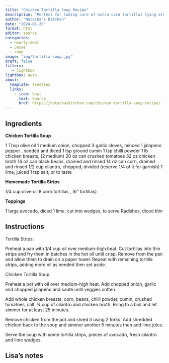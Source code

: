 ```yaml
---
title: "Chicken Tortilla Soup Recipe"
description: "Perfect for taking care of extra corn tortillas lying around"
author: "Natasha's Kitchen"
date: "2024-01-20"
format: html
editor: source
categories:
  - hearty-meal
  - Jesse
  - soup
image: "img/tortilla soup.jpg"
draft: false
filters:
   - lightbox
lightbox: auto
about:
  template: trestles
  links:
    - icon: bowl
      text: Source
      href: https://natashaskitchen.com/chicken-tortilla-soup-recipe/
---
```


## Ingredients

**Chicken Tortilla Soup**

1 Tbsp olive oil
1 medium onion, chopped
3 garlic cloves, minced
1 jalapeno pepper , seeded and diced
1 tsp ground cumin
1 tsp chilli powder
1 lb chicken breasts, (2 medium)
20 oz can crushed tomatoes
32 oz chicken broth 
14 oz can black beans, drained and rinsed
14 oz can corn, drained and rinsed
1/2 cup cilantro, chopped, divided (reserve 1/4 of it for garnish)
1 lime, juiced
1 tsp salt, or to taste

**Homemade Tortilla Strips**

1/4 cup olive oil
8 corn tortillas , (6" tortillas)

**Toppings**

1 large avocado, diced
1 lime, cut into wedges, to serve
Radishes, diced thin

## Instructions

Tortilla Strips:

Preheat a pan with 1/4 cup oil over medium-high heat. Cut tortillas into thin strips and fry them in batches in the hot oil until crisp. Remove from the pan and allow them to drain on a paper towel. Repeat with remaining tortilla strips, adding more oil as needed then set aside.

Chicken Tortilla Soup:

Preheat a pot with oil over medium-high heat. Add chopped onion, garlic and chopped jalapeño and sauté until veggies soften.

Add whole chicken breasts, corn, beans, chilli powder, cumin, crushed tomatoes, salt, ¼ cup of cilantro and chicken broth. Bring to a boil and let simmer for at least 25 minutes.

Remove chicken from the pot and shred it using 2 forks. Add shredded chicken back to the soup and simmer another 5 minutes then add lime juice.

Serve the soup with some tortilla strips, pieces of avocado, fresh cilantro and lime wedges.


## Lisa's notes